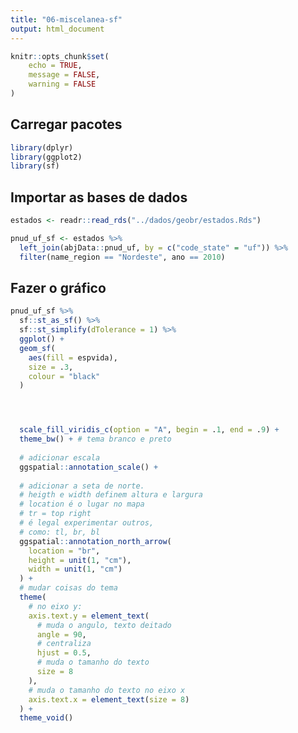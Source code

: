 ```yaml
---
title: "06-miscelanea-sf"
output: html_document
---
```


```r
knitr::opts_chunk$set(
	echo = TRUE,
	message = FALSE,
	warning = FALSE
)
```

## Carregar pacotes

```r
library(dplyr)
library(ggplot2)
library(sf)
```

## Importar as bases de dados

```r
estados <- readr::read_rds("../dados/geobr/estados.Rds")

pnud_uf_sf <- estados %>%
  left_join(abjData::pnud_uf, by = c("code_state" = "uf")) %>%
  filter(name_region == "Nordeste", ano == 2010)
```

## Fazer o gráfico

```r
pnud_uf_sf %>%
  sf::st_as_sf() %>%
  sf::st_simplify(dTolerance = 1) %>%
  ggplot() +
  geom_sf(
    aes(fill = espvida),
    size = .3,
    colour = "black"
  )




  scale_fill_viridis_c(option = "A", begin = .1, end = .9) +
  theme_bw() + # tema branco e preto
  
  # adicionar escala
  ggspatial::annotation_scale() + 
  
  # adicionar a seta de norte. 
  # heigth e width definem altura e largura
  # location é o lugar no mapa
  # tr = top right
  # é legal experimentar outros,
  # como: tl, br, bl
  ggspatial::annotation_north_arrow(
    location = "br",
    height = unit(1, "cm"),
    width = unit(1, "cm")
  ) +
  # mudar coisas do tema
  theme(
    # no eixo y: 
    axis.text.y = element_text(
      # muda o angulo, texto deitado
      angle = 90,
      # centraliza
      hjust = 0.5,
      # muda o tamanho do texto
      size = 8
    ),
    # muda o tamanho do texto no eixo x
    axis.text.x = element_text(size = 8)
  ) + 
  theme_void()
```

